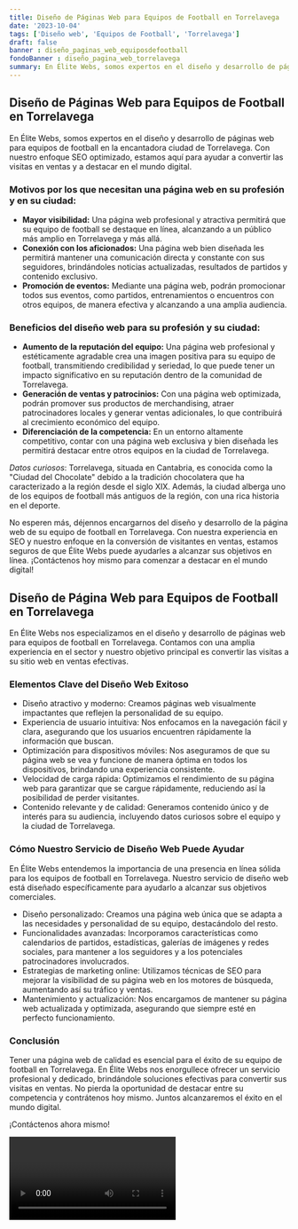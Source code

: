 ```yaml
---
title: Diseño de Páginas Web para Equipos de Football en Torrelavega
date: '2023-10-04'
tags: ['Diseño web', 'Equipos de Football', 'Torrelavega']
draft: false
banner : diseño_paginas_web_equiposdefootball
fondoBanner : diseño_pagina_web_torrelavega
summary: En Élite Webs, somos expertos en el diseño y desarrollo de páginas web para equipos de football en la encantadora ciudad de Torrelavega. Con nuestro enfoque SEO optimizado, estamos aquí para ayudar a convertir las visitas en ventas y a destacar en el mundo digital.
---
```


## Diseño de Páginas Web para Equipos de Football en Torrelavega

En Élite Webs, somos expertos en el diseño y desarrollo de páginas web para equipos de football en la encantadora ciudad de Torrelavega. Con nuestro enfoque SEO optimizado, estamos aquí para ayudar a convertir las visitas en ventas y a destacar en el mundo digital.

### Motivos por los que necesitan una página web en su profesión y en su ciudad:

- **Mayor visibilidad:** Una página web profesional y atractiva permitirá que su equipo de football se destaque en línea, alcanzando a un público más amplio en Torrelavega y más allá.
- **Conexión con los aficionados:** Una página web bien diseñada les permitirá mantener una comunicación directa y constante con sus seguidores, brindándoles noticias actualizadas, resultados de partidos y contenido exclusivo.
- **Promoción de eventos:** Mediante una página web, podrán promocionar todos sus eventos, como partidos, entrenamientos o encuentros con otros equipos, de manera efectiva y alcanzando a una amplia audiencia.

### Beneficios del diseño web para su profesión y su ciudad:

- **Aumento de la reputación del equipo:** Una página web profesional y estéticamente agradable crea una imagen positiva para su equipo de football, transmitiendo credibilidad y seriedad, lo que puede tener un impacto significativo en su reputación dentro de la comunidad de Torrelavega.
- **Generación de ventas y patrocinios:** Con una página web optimizada, podrán promover sus productos de merchandising, atraer patrocinadores locales y generar ventas adicionales, lo que contribuirá al crecimiento económico del equipo.
- **Diferenciación de la competencia:** En un entorno altamente competitivo, contar con una página web exclusiva y bien diseñada les permitirá destacar entre otros equipos en la ciudad de Torrelavega.

*Datos curiosos*: Torrelavega, situada en Cantabria, es conocida como la "Ciudad del Chocolate" debido a la tradición chocolatera que ha caracterizado a la región desde el siglo XIX. Además, la ciudad alberga uno de los equipos de football más antiguos de la región, con una rica historia en el deporte.

No esperen más, déjennos encargarnos del diseño y desarrollo de la página web de su equipo de football en Torrelavega. Con nuestra experiencia en SEO y nuestro enfoque en la conversión de visitantes en ventas, estamos seguros de que Élite Webs puede ayudarles a alcanzar sus objetivos en línea. ¡Contáctenos hoy mismo para comenzar a destacar en el mundo digital!

<GifSeo />

<Cta />

## Diseño de Página Web para Equipos de Football en Torrelavega

En Élite Webs nos especializamos en el diseño y desarrollo de páginas web para equipos de football en Torrelavega. Contamos con una amplia experiencia en el sector y nuestro objetivo principal es convertir las visitas a su sitio web en ventas efectivas.

### Elementos Clave del Diseño Web Exitoso

- Diseño atractivo y moderno: Creamos páginas web visualmente impactantes que reflejen la personalidad de su equipo.
- Experiencia de usuario intuitiva: Nos enfocamos en la navegación fácil y clara, asegurando que los usuarios encuentren rápidamente la información que buscan.
- Optimización para dispositivos móviles: Nos aseguramos de que su página web se vea y funcione de manera óptima en todos los dispositivos, brindando una experiencia consistente.
- Velocidad de carga rápida: Optimizamos el rendimiento de su página web para garantizar que se cargue rápidamente, reduciendo así la posibilidad de perder visitantes.
- Contenido relevante y de calidad: Generamos contenido único y de interés para su audiencia, incluyendo datos curiosos sobre el equipo y la ciudad de Torrelavega.

### Cómo Nuestro Servicio de Diseño Web Puede Ayudar

En Élite Webs entendemos la importancia de una presencia en línea sólida para los equipos de football en Torrelavega. Nuestro servicio de diseño web está diseñado específicamente para ayudarlo a alcanzar sus objetivos comerciales.

- Diseño personalizado: Creamos una página web única que se adapta a las necesidades y personalidad de su equipo, destacándolo del resto.
- Funcionalidades avanzadas: Incorporamos características como calendarios de partidos, estadísticas, galerías de imágenes y redes sociales, para mantener a los seguidores y a los potenciales patrocinadores involucrados.
- Estrategias de marketing online: Utilizamos técnicas de SEO para mejorar la visibilidad de su página web en los motores de búsqueda, aumentando así su tráfico y ventas.
- Mantenimiento y actualización: Nos encargamos de mantener su página web actualizada y optimizada, asegurando que siempre esté en perfecto funcionamiento.

### Conclusión

Tener una página web de calidad es esencial para el éxito de su equipo de football en Torrelavega. En Élite Webs nos enorgullece ofrecer un servicio profesional y dedicado, brindándole soluciones efectivas para convertir sus visitas en ventas. No pierda la oportunidad de destacar entre su competencia y contrátenos hoy mismo. Juntos alcanzaremos el éxito en el mundo digital.

¡Contáctenos ahora mismo!

<Video />

<CtaBot job='Equipos de Football' city='Torrelavega'/>

<Gmaps query='Torrelavega+españa+maps' />